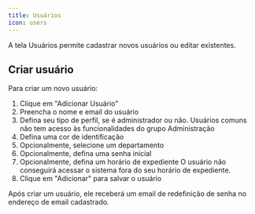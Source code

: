 ```yaml
---
title: Usuários
icon: users
---
```


A tela Usuários permite cadastrar novos usuários ou editar existentes.

## Criar usuário

Para criar um novo usuário:
1. Clique em "Adicionar Usuário"
1. Preencha o nome e email do usuário
1. Defina seu tipo de perfil, se é administrador ou não. 
<Note>Usuários comuns não tem acesso às funcionalidades do grupo Administração</Note>
1. Defina uma cor de identificação
1. Opcionalmente, selecione um departamento
1. Opcionalmente, defina uma senha inicial
1. Opcionalmente, defina um horário de expediente
<Note>O usuário não conseguirá acessar o sistema fora do seu horário de expediente.</Note>
1. Clique em "Adicionar" para salvar o usuário

Após criar um usuário, ele receberá um email de redefinição de senha no endereço de email cadastrado.
